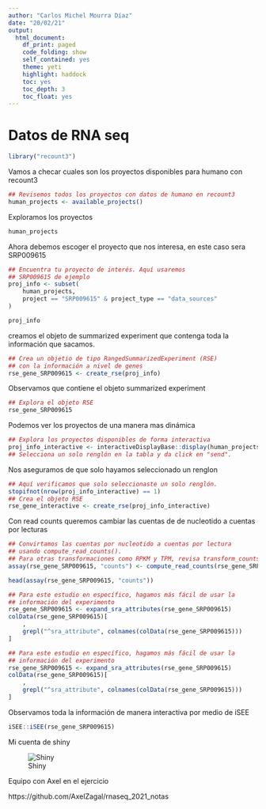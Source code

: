 ```yaml
---
author: "Carlos Michel Mourra Díaz"
date: "20/02/21"
output: 
  html_document:
    df_print: paged
    code_folding: show
    self_contained: yes
    theme: yeti
    highlight: haddock
    toc: yes
    toc_depth: 3
    toc_float: yes
---
```


# Datos de RNA seq

```r
library("recount3")
```

Vamos a checar cuales son los proyectos disponibles para humano con recount3

```r
## Revisemos todos los proyectos con datos de humano en recount3
human_projects <- available_projects()
```

Exploramos los proyectos

```r
human_projects
```

Ahora debemos escoger el proyecto que nos interesa, en este caso sera SRP009615

```r
## Encuentra tu proyecto de interés. Aquí usaremos
## SRP009615 de ejemplo
proj_info <- subset(
    human_projects,
    project == "SRP009615" & project_type == "data_sources"
)
```


```r
proj_info
```


creamos el objeto de summarized experiment que contenga toda la información que sacamos.

```r
## Crea un objetio de tipo RangedSummarizedExperiment (RSE)
## con la información a nivel de genes
rse_gene_SRP009615 <- create_rse(proj_info)
```

Observamos que contiene el objeto summarized experiment

```r
## Explora el objeto RSE
rse_gene_SRP009615
```

Podemos ver los proyectos de una manera mas dinámica

```r
## Explora los proyectos disponibles de forma interactiva
proj_info_interactive <- interactiveDisplayBase::display(human_projects)
## Selecciona un solo renglón en la tabla y da click en "send".
```

Nos aseguramos de que solo hayamos seleccionado un renglon

```r
## Aquí verificamos que solo seleccionaste un solo renglón.
stopifnot(nrow(proj_info_interactive) == 1)
## Crea el objeto RSE
rse_gene_interactive <- create_rse(proj_info_interactive)
```

Con read counts queremos cambiar las cuentas de de nucleotido a cuentas por lecturas

```r
## Convirtamos las cuentas por nucleotido a cuentas por lectura
## usando compute_read_counts().
## Para otras transformaciones como RPKM y TPM, revisa transform_counts().
assay(rse_gene_SRP009615, "counts") <- compute_read_counts(rse_gene_SRP009615)

head(assay(rse_gene_SRP009615, "counts"))
```



```r
## Para este estudio en específico, hagamos más fácil de usar la
## información del experimento
rse_gene_SRP009615 <- expand_sra_attributes(rse_gene_SRP009615)
colData(rse_gene_SRP009615)[
    ,
    grepl("^sra_attribute", colnames(colData(rse_gene_SRP009615)))
]
```


```r
## Para este estudio en específico, hagamos más fácil de usar la
## información del experimento
rse_gene_SRP009615 <- expand_sra_attributes(rse_gene_SRP009615)
colData(rse_gene_SRP009615)[
    ,
    grepl("^sra_attribute", colnames(colData(rse_gene_SRP009615)))
]
```

Observamos toda la información de manera interactiva por medio de iSEE

```r
iSEE::iSEE(rse_gene_SRP009615)
```


Mi cuenta de shiny

![Shiny](Shiny.png)

Equipo con Axel en el ejercicio


https://github.com/AxelZagal/rnaseq_2021_notas







